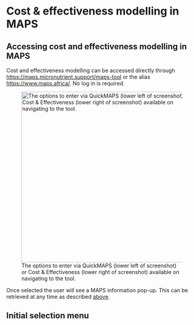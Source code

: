 # Cost & effectiveness modelling in MAPS

## Accessing cost and effectiveness modelling in MAPS

Cost and effectiveness modelling can be accessed directly through <https://maps.micronutrient.support/maps-tool> or the alias <https://www.maps.africa/>. No log in is required.

![The options to enter via QuickMAPS (lower left of screenshot) or Cost & Effectiveness (lower right of screenshot) available on navigating to the tool.](images/Landing_QuickMAPS_C&E.png){fig-alt="The options to enter via QuickMAPS (lower left of screenshot) or Cost & Effectiveness (lower right of screenshot) available on navigating to the tool.The options to enter via QuickMAPS (lower left of screenshot) or Cost & Effectiveness (lower right of screenshot) available on navigating to the tool." fig-align="center" width="450"}

Once selected the user will see a MAPS information pop-up. This can be retrieved at any time as described [above](https://help.micronutrient.support/QuickMAPS.html#initial-selection-menu).

## Initial selection menu

## 
